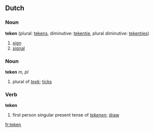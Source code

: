 ==Dutch==
===Noun===
'''teken''' {{n}} (plural: [[tekens]], diminutive: [[tekentje]], plural diminutive: [[tekentjes]])
# [[sign]]
# [[signal]]
===Noun===
'''teken''' ''m, pl''
# plural of ''[[teek]]''; [[ticks]]
===Verb===
'''teken'''
# first person singular present tense of ''[[tekenen]]''; [[draw]]
[[fr:teken]]